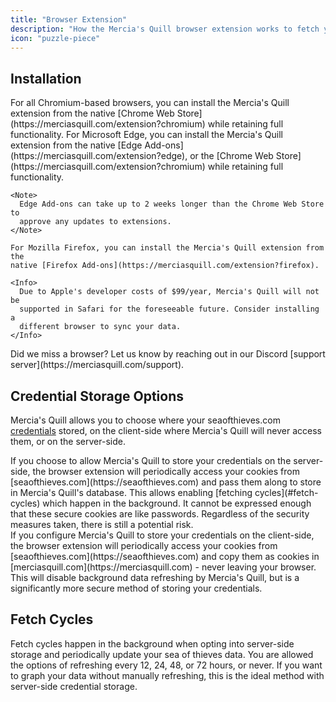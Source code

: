 ```yaml
---
title: "Browser Extension"
description: "How the Mercia's Quill browser extension works to fetch your Sea of Thieves Data"
icon: "puzzle-piece"
---
```


## Installation

<Tabs>
  <Tab title="Chromium" >
   For all <Tooltip tip="Chrome, Brave, Opera, etc.">Chromium-based</Tooltip> browsers, you can install the Mercia's Quill extension from the native [Chrome Web Store](https://merciasquill.com/extension?chromium) while retaining full functionality.

  </Tab>

  <Tab title="Microsoft Edge">
    For Microsoft Edge, you can install the Mercia's Quill extension from the native [Edge Add-ons](https://merciasquill.com/extension?edge), or the [Chrome Web Store](https://merciasquill.com/extension?chromium) while retaining full functionality.

    <Note>
      Edge Add-ons can take up to 2 weeks longer than the Chrome Web Store to
      approve any updates to extensions.
    </Note>

  </Tab>

  <Tab title="Mozilla Firefox">

    For Mozilla Firefox, you can install the Mercia's Quill extension from the
    native [Firefox Add-ons](https://merciasquill.com/extension?firefox).

  </Tab>

  <Tab title="Apple Safari">

    <Info>
      Due to Apple's developer costs of $99/year, Mercia's Quill will not be
      supported in Safari for the foreseeable future. Consider installing a
      different browser to sync your data.
    </Info>

  </Tab>

  <Tab title="Other">
    Did we miss a browser? Let us know by reaching out in our Discord [support server](https://merciasquill.com/support).
  </Tab>
</Tabs>

## Credential Storage Options

Mercia's Quill allows you to choose where your seaofthieves.com [credentials](/sea-of-thieves-api/auth) stored, on the client-side where Mercia's Quill will never access them, or on the <Tooltip tip="default">server-side</Tooltip>.

<Card title="Server-Side Storage" icon="server">
  If you choose to allow Mercia's Quill to store your credentials on the server-side, the browser extension will periodically access your cookies from [seaofthieves.com](https://seaofthieves.com) and pass them along to store in Mercia's Quill's database. This allows enabling [fetching
  cycles](#fetch-cycles) which happen in the background.

  <Warning> 
    It cannot be expressed enough that these secure cookies are like passwords. Regardless of the <Tooltip tip="IP-restricted database and asymmetric encryption of cookies at rest">security measures</Tooltip> taken, there is still a potential risk.
  </Warning>
</Card>

<br />

<Card title="Client-Side Storage" icon="desktop">
  If you configure Mercia's Quill to store your credentials on the client-side,
  the browser extension will periodically access your cookies from
  [seaofthieves.com](https://seaofthieves.com) and copy them as cookies in
  [merciasquill.com](https://merciasquill.com) - never leaving your browser.

  <Note>
    This will disable background data refreshing by Mercia's Quill, but is a significantly more secure method of storing your credentials.
  </Note>
</Card>

## Fetch Cycles

Fetch cycles happen in the background when opting into server-side storage and periodically update your sea of thieves data. You are allowed the options of refreshing every 12, 24, 48, or 72 hours, or <Tooltip tip="set to 0">never</Tooltip>. If you want to graph your data without manually refreshing, this is the ideal method with server-side credential storage.
